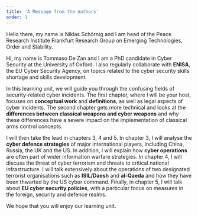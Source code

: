 ```yaml
---
title: 'A Message from the Authors'
order: 1
---
```


<LectureVideo smil="lu19/lu19_vl0_author.smil" subtitles="https://nonproliferation-elearning.eu/learningunits/cyber/vid/lu19_vl0_author.vtt" provider="video-stream">

Hello there, my name is Niklas Schörnig and I am head of the Peace Research Institute Frankfurt Research Group on Emerging Technologies, Order and Stability.

Hi, my name is Tommaso De Zan and I am a PhD candidate in Cyber Security at the University of Oxford. I also regularly collaborate with **ENISA**, the EU Cyber Security Agency, on topics related to the cyber security skills shortage and skills development.

In this learning unit, we will guide you through the confusing fields of security-related cyber incidents. The first chapter, where I will be your host, focuses on **conceptual work** and **definitions**, as well as legal aspects of cyber incidents. The second chapter gets more technical and looks at the **differences between classical weapons and cyber weapons** and why these differences have a severe impact on the implementation of classical arms control concepts.

I will then take the lead in chapters 3, 4 and 5. In chapter 3, I will analyse the **cyber defence strategies** of major international players, including China, Russia, the UK and the US. In addition, I will explain how **cyber operations** are often part of wider information warfare strategies. In chapter 4, I will discuss the threat of cyber terrorism and threats to critical national infrastructure. I will talk extensively about the operations of two designated terrorist organisations such as **ISIL/Daesh** and **al-Qaeda** and how they have been thwarted by the US cyber command. Finally, in chapter 5, I will talk about **EU cyber security policies**, with a particular focus on measures in the foreign, security and defence realms.

We hope that you will enjoy our learning unit.

</LectureVideo>
